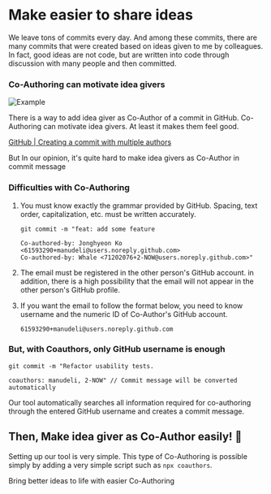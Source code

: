 
# Make easier to share ideas

We leave tons of commits every day. And among these commits, there are many commits that were created based on ideas given to me by colleagues. In fact, good ideas are not code, but are written into code through discussion with many people and then committed.

<Steps>

### Co-Authoring can motivate idea givers

![Example](/img/coauthor-example.png)

There is a way to add idea giver as Co-Author of a commit in GitHub. Co-Authoring can motivate idea givers. At least it makes them feel good.

<Callout>

[GitHub | Creating a commit with multiple authors](https://docs.github.com/en/pull-requests/committing-changes-to-your-project/creating-and-editing-commits/creating-a-commit-with-multiple-authors)

</Callout>

But In our opinion, it's quite hard to make idea givers as Co-Author in commit message

### Difficulties with Co-Authoring

1. You must know exactly the grammar provided by GitHub. Spacing, text order, capitalization, etc. must be written accurately.

   ```shell /Co-authored-by: Jonghyeon Ko <61593290+manudeli@users.noreply.github.com>/ /Co-authored-by: Whale <71202076+2-NOW@users.noreply.github.com>/
   git commit -m "feat: add some feature

   Co-authored-by: Jonghyeon Ko <61593290+manudeli@users.noreply.github.com>
   Co-authored-by: Whale <71202076+2-NOW@users.noreply.github.com>"
   ```

2. The email must be registered in the other person's GitHub account. in addition, there is a high possibility that the email will not appear in the other person's GitHub profile.

3. If you want the email to follow the format below, you need to know username and the numeric ID of Co-Author's GitHub account.

   ```text /61593290/ /manudeli/
   61593290+manudeli@users.noreply.github.com
   ```

### But, with Coauthors, only GitHub username is enough

```shell /coauthors: manudeli, 2-NOW/
git commit -m "Refactor usability tests.

coauthors: manudeli, 2-NOW" // Commit message will be converted automatically
```

Our tool automatically searches all information required for co-authoring through the entered GitHub username and creates a commit message.

</Steps>

## Then, Make idea giver as Co-Author easily! 🎉

Setting up our tool is very simple. This type of Co-Authoring is possible simply by adding a very simple script such as `npx coauthors`.

Bring better ideas to life with easier Co-Authoring
